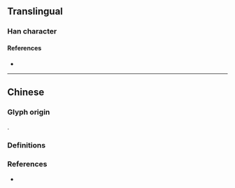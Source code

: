 {{also|濟|済}}
{{character info}}
==Translingual==
{{Han simplified forms|濟|済|济}}

===Han character===
{{Han char|rn=85|rad=水|as=06|sn=9|four=|canj=EYKL|ids=⿰氵齐}}

====References====
* {{Han ref|kx=0623.171|hdz=31615.040|uh=6D4E|ud=27982}}

----

==Chinese==

===Glyph origin===
{{Han simp|濟|f=齊|t=齐}}.

===Definitions===
{{zh-see|濟|sv}}

===References===
* {{R:twedu|A02354-007}}